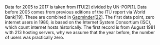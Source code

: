 
Data for 2005 to 2017 is taken from ITU[2] divided by UN-POP[1]. Data before 2005 comes from previous editions of the ITU report via World Bank[19]. These are combined in [Gapminder[22]](http://gapm.io/dintus). The first data point, zero internet users in 1980, is based on the Internet System Consortium (ISC), which count internet hosts historically. The first record is from August 1981 with 213 hosting servers, why we assume that the year before, the number of users was practically zero.